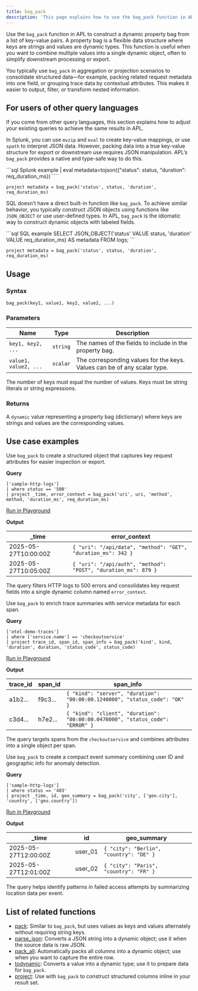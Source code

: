 ```yaml
---
title: bag_pack
description: 'This page explains how to use the bag_pack function in APL.'
---
```


Use the `bag_pack` function in APL to construct a dynamic property bag from a list of key-value pairs. A property bag is a flexible data structure where keys are strings and values are dynamic types. This function is useful when you want to combine multiple values into a single dynamic object, often to simplify downstream processing or export.

You typically use `bag_pack` in aggregation or projection scenarios to consolidate structured data—for example, packing related request metadata into one field, or grouping trace data by contextual attributes. This makes it easier to output, filter, or transform nested information.

## For users of other query languages

If you come from other query languages, this section explains how to adjust your existing queries to achieve the same results in APL.

<AccordionGroup>
<Accordion title="Splunk SPL users">

In Splunk, you can use `mvzip` and `eval` to create key-value mappings, or use `spath` to interpret JSON data. However, packing data into a true key-value structure for export or downstream use requires JSON manipulation. APL’s `bag_pack` provides a native and type-safe way to do this.

<CodeGroup>
```sql Splunk example
| eval metadata=tojson({"status": status, "duration": req_duration_ms})
````

```kusto APL equivalent
project metadata = bag_pack('status', status, 'duration', req_duration_ms)
```

</CodeGroup>

</Accordion>
<Accordion title="ANSI SQL users">

SQL doesn’t have a direct built-in function like `bag_pack`. To achieve similar behavior, you typically construct JSON objects using functions like `JSON_OBJECT` or use user-defined types. In APL, `bag_pack` is the idiomatic way to construct dynamic objects with labeled fields.

<CodeGroup>
```sql SQL example
SELECT JSON_OBJECT('status' VALUE status, 'duration' VALUE req_duration_ms) AS metadata FROM logs;
```

```kusto APL equivalent
project metadata = bag_pack('status', status, 'duration', req_duration_ms)
```

</CodeGroup>

</Accordion>
</AccordionGroup>

## Usage

### Syntax

```kusto
bag_pack(key1, value1, key2, value2, ...)
```

### Parameters

| Name                  | Type     | Description                                                              |
| --------------------- | -------- | ------------------------------------------------------------------------ |
| `key1, key2, ...`     | `string` | The names of the fields to include in the property bag.                  |
| `value1, value2, ...` | `scalar` | The corresponding values for the keys. Values can be of any scalar type. |

The number of keys must equal the number of values. Keys must be string literals or string expressions.

### Returns

A `dynamic` value representing a property bag (dictionary) where keys are strings and values are the corresponding values.

## Use case examples

<Tabs>
<Tab title="Log analysis">

Use `bag_pack` to create a structured object that captures key request attributes for easier inspection or export.

**Query**

```kusto
['sample-http-logs']
| where status == '500'
| project _time, error_context = bag_pack('uri', uri, 'method', method, 'duration_ms', req_duration_ms)
```

[Run in Playground](https://play.axiom.co/axiom-play-qf1k/query?initForm=%7B%22apl%22%3A%22%5B'sample-http-logs'%5D%20%7C%20where%20status%20%3D%3D%20'500'%20%7C%20project%20_time%2C%20error_context%20%3D%20bag_pack%28'uri'%2C%20uri%2C%20'method'%2C%20method%2C%20'duration_ms'%2C%20req_duration_ms%29%22%7D)

**Output**

| _time               | error_context                                                 |
| -------------------- | -------------------------------------------------------------- |
| 2025-05-27T10:00:00Z | `{ "uri": "/api/data", "method": "GET", "duration_ms": 342 }`  |
| 2025-05-27T10:05:00Z | `{ "uri": "/api/auth", "method": "POST", "duration_ms": 879 }` |

The query filters HTTP logs to 500 errors and consolidates key request fields into a single dynamic column named `error_context`.

</Tab>
<Tab title="OpenTelemetry traces">

Use `bag_pack` to enrich trace summaries with service metadata for each span.

**Query**

```kusto
['otel-demo-traces']
| where ['service.name'] == 'checkoutservice'
| project trace_id, span_id, span_info = bag_pack('kind', kind, 'duration', duration, 'status_code', status_code)
```

[Run in Playground](https://play.axiom.co/axiom-play-qf1k/query?initForm=%7B%22apl%22%3A%22%5B'otel-demo-traces'%5D%20%7C%20where%20%5B'service.name'%5D%20%3D%3D%20'checkoutservice'%20%7C%20project%20trace_id%2C%20span_id%2C%20span_info%20%3D%20bag_pack%28'kind'%2C%20kind%2C%20'duration'%2C%20duration%2C%20'status_code'%2C%20status_code%29%22%7D)

**Output**

| trace_id | span_id | span_info                                                                     |
| --------- | -------- | ------------------------------------------------------------------------------ |
| a1b2...   | f9c3...  | `{ "kind": "server", "duration": "00:00:00.1240000", "status_code": "OK" }`    |
| c3d4...   | h7e2...  | `{ "kind": "client", "duration": "00:00:00.0470000", "status_code": "ERROR" }` |

The query targets spans from the `checkoutservice` and combines attributes into a single object per span.

</Tab>
<Tab title="Security logs">

Use `bag_pack` to create a compact event summary combining user ID and geographic info for anomaly detection.

**Query**

```kusto
['sample-http-logs']
| where status == '403'
| project _time, id, geo_summary = bag_pack('city', ['geo.city'], 'country', ['geo.country'])
```

[Run in Playground](https://play.axiom.co/axiom-play-qf1k/query?initForm=%7B%22apl%22%3A%22%5B'sample-http-logs'%5D%20%7C%20where%20status%20%3D%3D%20'403'%20%7C%20project%20_time%2C%20id%2C%20geo_summary%20%3D%20bag_pack%28'city'%2C%20%5B'geo.city'%5D%2C%20'country'%2C%20%5B'geo.country'%5D%29%22%7D)

**Output**

| _time               | id       | geo_summary                            |
| -------------------- | -------- | --------------------------------------- |
| 2025-05-27T12:00:00Z | user_01 | `{ "city": "Berlin", "country": "DE" }` |
| 2025-05-27T12:01:00Z | user_02 | `{ "city": "Paris", "country": "FR" }`  |

The query helps identify patterns in failed access attempts by summarizing location data per event.

</Tab>
</Tabs>

## List of related functions

- [pack](/apl/array-functions/pack): Similar to `bag_pack`, but uses values as keys and values alternately without requiring string keys.
- [parse_json](/apl/parse-functions/parse_json): Converts a JSON string into a dynamic object; use it when the source data is raw JSON.
- [pack_all](/apl/array-functions/pack_all): Automatically packs all columns into a dynamic object; use when you want to capture the entire row.
- [todynamic](/apl/convert-functions/todynamic): Converts a value into a dynamic type; use it to prepare data for `bag_pack`.
- [project](/apl/operators/project): Use with `bag_pack` to construct structured columns inline in your result set.
